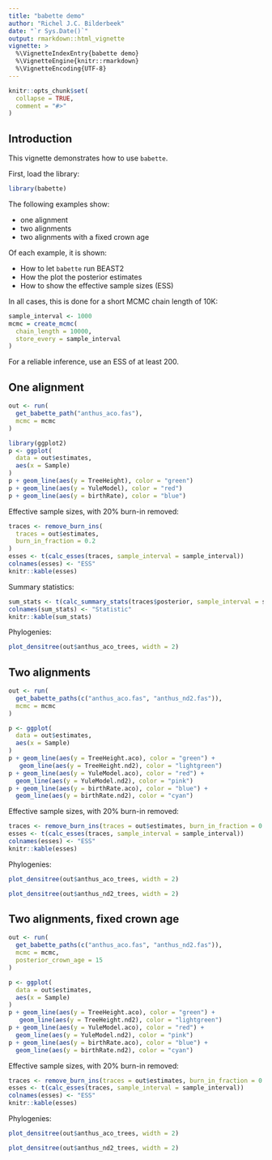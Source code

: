 ```yaml
---
title: "babette demo"
author: "Richel J.C. Bilderbeek"
date: "`r Sys.Date()`"
output: rmarkdown::html_vignette
vignette: >
  %\VignetteIndexEntry{babette demo}
  %\VignetteEngine{knitr::rmarkdown}
  %\VignetteEncoding{UTF-8}
---
```


```r
knitr::opts_chunk$set(
  collapse = TRUE,
  comment = "#>"
)
```

## Introduction

This vignette demonstrates how to use `babette`.

First, load the library:

```r
library(babette)
```

The following examples show:

 * one alignment
 * two alignments
 * two alignments with a fixed crown age

Of each example, it is shown:

 * How to let `babette` run BEAST2
 * How the plot the posterior estimates
 * How to show the effective sample sizes (ESS)
 
In all cases, this is done for a short MCMC chain length of 10K:

```r
sample_interval <- 1000
mcmc = create_mcmc(
  chain_length = 10000, 
  store_every = sample_interval
)
```

For a reliable inference, use an ESS of at least 200.

## One alignment

```r
out <- run(
  get_babette_path("anthus_aco.fas"),
  mcmc = mcmc
)
```

```r
library(ggplot2)
p <- ggplot(
  data = out$estimates,
  aes(x = Sample)
) 
p + geom_line(aes(y = TreeHeight), color = "green")
p + geom_line(aes(y = YuleModel), color = "red")
p + geom_line(aes(y = birthRate), color = "blue")

```

Effective sample sizes, with 20% burn-in removed:

```r
traces <- remove_burn_ins(
  traces = out$estimates, 
  burn_in_fraction = 0.2
)
esses <- t(calc_esses(traces, sample_interval = sample_interval))
colnames(esses) <- "ESS"
knitr::kable(esses)
```

Summary statistics:
  
```r
sum_stats <- t(calc_summary_stats(traces$posterior, sample_interval = sample_interval))
colnames(sum_stats) <- "Statistic"
knitr::kable(sum_stats)
```

Phylogenies:

```r
plot_densitree(out$anthus_aco_trees, width = 2)
```

## Two alignments

```r
out <- run(
  get_babette_paths(c("anthus_aco.fas", "anthus_nd2.fas")),
  mcmc = mcmc
)
```

```r
p <- ggplot(
  data = out$estimates,
  aes(x = Sample)
) 
p + geom_line(aes(y = TreeHeight.aco), color = "green") +
   geom_line(aes(y = TreeHeight.nd2), color = "lightgreen")
p + geom_line(aes(y = YuleModel.aco), color = "red") +
  geom_line(aes(y = YuleModel.nd2), color = "pink")
p + geom_line(aes(y = birthRate.aco), color = "blue") + 
  geom_line(aes(y = birthRate.nd2), color = "cyan")

```

Effective sample sizes, with 20% burn-in removed:

```r
traces <- remove_burn_ins(traces = out$estimates, burn_in_fraction = 0.2)
esses <- t(calc_esses(traces, sample_interval = sample_interval))
colnames(esses) <- "ESS"
knitr::kable(esses)
```

Phylogenies:

```r
plot_densitree(out$anthus_aco_trees, width = 2)
```

```r
plot_densitree(out$anthus_nd2_trees, width = 2)
```

## Two alignments, fixed crown age

```r
out <- run(
  get_babette_paths(c("anthus_aco.fas", "anthus_nd2.fas")),
  mcmc = mcmc,
  posterior_crown_age = 15
)
```

```r
p <- ggplot(
  data = out$estimates,
  aes(x = Sample)
) 
p + geom_line(aes(y = TreeHeight.aco), color = "green") +
   geom_line(aes(y = TreeHeight.nd2), color = "lightgreen")
p + geom_line(aes(y = YuleModel.aco), color = "red") +
  geom_line(aes(y = YuleModel.nd2), color = "pink")
p + geom_line(aes(y = birthRate.aco), color = "blue") + 
  geom_line(aes(y = birthRate.nd2), color = "cyan")

```

Effective sample sizes, with 20% burn-in removed:

```r
traces <- remove_burn_ins(traces = out$estimates, burn_in_fraction = 0.2)
esses <- t(calc_esses(traces, sample_interval = sample_interval))
colnames(esses) <- "ESS"
knitr::kable(esses)
```

Phylogenies:

```r
plot_densitree(out$anthus_aco_trees, width = 2)
```

```r
plot_densitree(out$anthus_nd2_trees, width = 2)
```
